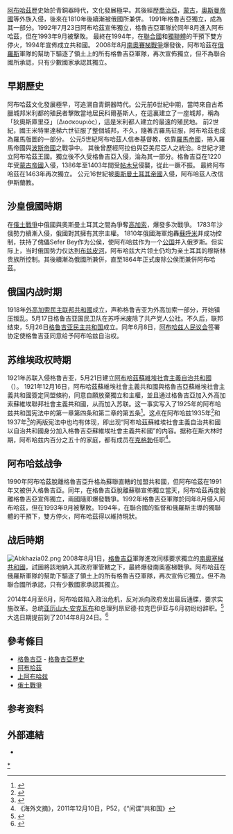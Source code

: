 {{NoteTA
|1=zh-cn:格鲁吉亚; zh-hk:格魯吉亞; zh-tw:喬治亞; zh-sg:格鲁吉亚
|2=zh-hans:第比利斯; zh-hk:提比里斯; zh-tw:提比里斯
|3=zh-hans:阿扎尔; zh-hk:阿查拉; zh-tw:阿扎爾
|4=zh-hans:奥塞梯; zh-hk:奧塞梯; zh-tw:奧塞提亞
|5=zh-cn:谢瓦尔德纳泽; zh-tw:謝瓦納茲; zh-hk:謝瓦爾德納澤
|G1=地名
}}

[[阿布哈茲|阿布哈茲]]歷史始於青銅器時代，文化發展極早。其後經歷[[喬治亞|喬治亞]]，[[蒙古|蒙古]]，[[奧斯曼帝國|奧斯曼帝國]]等外族入侵，後來在1810年後續漸被俄國所兼併。 1991年格魯吉亞獨立，成為其一部分。1992年7月23日阿布哈茲宣佈獨立，格魯吉亞軍隊於同年8月進入阿布哈茲，但在1993年9月被擊敗。 最終在1994年，在[[聯合國|聯合國]]和[[獨聯體|獨聯體]]的干預下雙方停火，1994年宣佈成立共和國。 2008年8月[[2008年南奥塞梯战争|南奧賽梯戰爭]]爆發後，阿布哈茲在[[俄羅斯|俄羅斯]]軍隊的幫助下驅逐了領土上的所有格魯吉亞軍隊，再次宣佈獨立，但不為聯合國所承認，只有少數國家承認其獨立。

==早期歷史==
阿布哈茲文化發展極早，可追溯自青銅器時代。公元前6世紀中期，當時來自古希臘城邦米利都的殖民者擊敗當地居民科爾基斯人，在這裏建立了一座城邦，稱為「狄奧斯庫里亞」（Διοσκουριός），這是米利都人建立的最遠的殖民地。
前2世紀，國王米特里達梯六世征服了整個城邦，不久，隨著古羅馬征服，阿布哈茲也成為羅馬版圖的一部分。
公元5世紀阿布哈茲人信奉基督教，依靠[[羅馬帝國|羅馬帝國]]，捲入羅馬帝國與[[波斯帝國|波斯帝國]]之戰爭中。 
其後曾歷經阿拉伯與亞美尼亞人之統治。8世紀才建立阿布哈茲王國。獨立後不久受格魯吉亞入侵，淪為其一部分。格魯吉亞在1220年受[[蒙古帝國|蒙古帝國]]入侵，1386年至1403年間受[[帖木兒|帖木兒]]侵襲，從此一蹶不振。 最終阿布哈茲在1463年再次獨立。 公元16世紀被[[奧斯曼土耳其帝國|奧斯曼土耳其帝國]]入侵，阿布哈茲人改信伊斯蘭教。

==沙皇俄國時期==
在[[俄土戰爭|俄土戰爭]]中俄國與奧斯曼土耳其之間為爭奪[[高加索|高加索]]，爆發多次戰爭。 1783年沙俄勢力續漸入侵，俄國對其擁有其宗主權。 
1810年俄國海軍炮轟[[蘇呼米|蘇呼米]]并成功控制，扶持了傀儡Sefer Bey作为公侯，使阿布哈兹作为一个[[公国|公国]]并入俄罗斯。但实际上，当时俄国势力仅达到[[布兹皮河|布兹皮河]]，阿布哈兹大片领土仍均为亲土耳其的穆斯林贵族所控制。其後續漸為俄國所兼併，直至1864年正式废除公侯而兼併阿布哈茲。

==俄国内战时期==
1918年[[外高加索民主联邦共和國|外高加索民主联邦共和國]]成立，声称格鲁吉亚为外高加索一部分，开始镇压叛乱。5月17日格鲁吉亚国民卫队在苏呼米废除了共产党人公社。不久后，联邦结束，5月26日[[格鲁吉亚民主共和国|格鲁吉亚民主共和国]]成立。同年6月8日，[[阿布哈兹人民议会|阿布哈兹人民议会]]签署协定使格鲁吉亚同意给予阿布哈兹自治权。

==苏维埃政权時期==
1921年苏联入侵格鲁吉亚，5月21日建立[[阿布哈茲蘇維埃社會主義自治共和國|阿布哈茲蘇維埃社會主義自治共和國]]（{{lang|ru|Абхазская АССР，Абхазия}}）。
1921年12月16日，阿布哈茲蘇維埃社會主義共和國與格魯吉亞蘇維埃社會主義共和國簽定同盟條約，同意自願放棄獨立和主權，並且通过格魯吉亞加入外高加索蘇維埃聯邦社會主義共和國，从而加入苏联。这一事实写入了1925年的阿布哈兹共和国宪法中的第一章第四条和第二章的第五条<ref>{{cite web|language=ru|url=http://www.rrc.ge/law/konAbx_1925_04_01_r.htm|script-title=ru:КонституциЯ СоциалистиЧеской Советской Республики Абхазии1925年阿布哈茲蘇維埃社會主義共和國宪法|publisher=格鲁吉亚地区主义研究中心|date=|accessdate=2011-07-19|archive-url=https://web.archive.org/web/20110523164126/http://www.rrc.ge/law/konAbx_1925_04_01_r.htm|archive-date=2011-05-23|dead-url=yes}}</ref>。这点在阿布哈兹1935年<ref>{{cite web |language=ru |url=http://www.rrc.ge/law/konst_1935_01_07_ru.htm |script-title=ru:КонституциЯ СоциалистиЧеской Советской Республики Абхазии 1935阿布哈茲蘇維埃社會主義共和國宪法 |publisher=格鲁吉亚地区主义研究中心 |date= |accessdate=2011-07-19 |archive-url=https://web.archive.org/web/20121127092151/http://www.rrc.ge/law/konst_1935_01_07_ru.htm |archive-date=2012-11-27 |dead-url=yes }}</ref>和1937年<ref>{{lang|ru|Шамба Тарас, Непрошин Александр, Абхазия: правовые основы государственности и
суверенитета, стр.143.}}</ref>的两版宪法中也均有体现，即出现“阿布哈茲蘇維埃社會主義自治共和國以自治共和國身分加入格魯吉亞蘇維埃社會主義共和國”的内容。据称在斯大林时期，阿布哈兹内百分之五十的家庭，都有成员在[[克格勃|克格勃]]任职<ref>《海外文摘》，2011年12月10日，P52，《“间谍”共和国》</ref>。

==阿布哈兹战争==
1990年阿布哈茲脫離格魯吉亞升格為蘇聯直轄的加盟共和國，但阿布哈茲在1991年又被併入格魯吉亞。同年，在格魯吉亞脫離蘇聯宣佈獨立當天，阿布哈茲再度脫離格魯吉亞宣佈獨立，兩國隨即爆發戰爭。1992年格魯吉亞軍隊於同年8月侵入阿布哈茲，但在1993年9月被擊敗。1994年，在聯合國的監督和俄羅斯主導的獨聯體的干預下，雙方停火，阿布哈茲得以維持現狀。

==战后時期==
[[File:Abkhazia02.png|thumb]]
2008年8月1日，[[格魯吉亞|格魯吉亞]]軍隊進攻同樣要求獨立的[[南奧塞梯共和國|南奧塞梯共和國]]，試圖將該地納入其政府軍管轄之下，最終爆發南奧塞梯戰爭。阿布哈茲在俄羅斯軍隊的幫助下驅逐了領土上的所有格魯吉亞軍隊，再次宣佈它獨立。但不為聯合國所承認，只有少數國家承認其獨立。

2014年4月至6月，阿布哈兹陷入政治危机，反对派向政府发出最后通牒，要求实施改革。总统[[亚历山大·安克瓦布|亚历山大·安克瓦布]]和总理列昂尼德·拉克巴伊亚与6月初纷纷辞职。<ref name="khadzhimba">{{cite web |url=http://www.bbc.com/news/world-europe-27607559 |title=Analysis: Unrest in Abkhazia |publisher=BBC |date=2014-05-28 |access-date=2014-08-23 |archive-date=2021-03-08 |archive-url=https://web.archive.org/web/20210308082431/https://www.bbc.com/news/world-europe-27607559 |dead-url=no }}</ref>大选日期提前到了2014年8月24日。<ref name=apress12153>{{cite news|title=ЦИК Абхазии начал подготовку к выборам президента|url=http://apsnypress.info/news/12153.html|accessdate=8 June 2014|agency=Apsnypress|date=3 June 2014|deadurl=yes|archiveurl=https://web.archive.org/web/20140605002141/http://apsnypress.info/news/12153.html|archivedate=2014-06-05}}</ref>

==參考條目==
*[[格魯吉亞|格魯吉亞]] - [[格魯吉亞歷史|格魯吉亞歷史]]
*[[阿布哈茲|阿布哈茲]]
*[[上阿布哈兹|上阿布哈兹]]
*[[俄土戰爭|俄土戰爭]]

==参考资料==
{{reflist}}

==外部連結==
* {{cite web|title=動蕩不安的戰亂之地——阿布哈茲|url=http://www.geonet.cn/GeoPopular/Geography/16629.shtml|date=|accessdate=|publisher=|deadurl=yes|archiveurl=https://web.archive.org/web/20160304200133/http://www.geonet.cn/GeoPopular/Geography/16629.shtml|archivedate=2016-03-04}}

{{欧洲题目|历史}}
[[Category:阿布哈兹历史|*]]
